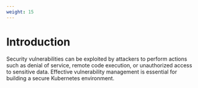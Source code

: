 ```yaml
---
weight: 15
---
```


# Introduction

Security vulnerabilities can be exploited by attackers to perform actions such as denial of service, remote code execution, or unauthorized access to sensitive data. Effective vulnerability management is essential for building a secure Kubernetes environment.